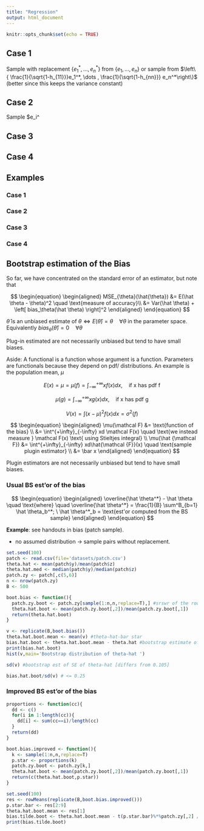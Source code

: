 ```yaml
---
title: "Regression"
output: html_document
---
```


```r
knitr::opts_chunk$set(echo = TRUE)
```

## Case 1

Sample with replacement $\left\{ e_1^*, \dots , e_n^*\right\}$ from $\left\{ e_1, \dots , e_n\right\}$ or sample from  $\left\{ \frac{1}{\sqrt{1-h_{11}}}e_1^*, \dots , \frac{1}{\sqrt{1-h_{nn}}} e_n^*\right\}$ (better since this keeps the variance constant)

## Case 2

Sample $e_i^


## Case 3


## Case 4

## Examples {.tabset}

### Case 1

### Case 2

### Case 3

### Case 4

## Bootstrap estimation of the Bias {.tabset}

So far, we  have concentrated on the standard error of an estimator, but note that

$$
\begin{equation}
\begin{aligned}
MSE_{\theta}(\hat{\theta}) &= E(\hat \theta - \theta)^2 \quad \text{measure of accuracy}\\
&= Var(\hat \theta) + \left[ bias_\theta(\hat \theta) \right]^2
\end{aligned}
\end{equation}
$$

$\hat \theta$ is an unbiased estimate of $\theta \iff E(\hat \theta) = \theta \quad \forall\theta$ in the parameter space. Equivalently $bias_\theta(\hat \theta) = 0 \quad \forall \theta$


Plug-in estimated are not necessarily unbiased but tend to have small biases.

Aside: A functional is a function whose argument is a function. Parameters are functionals because they depend on pdf/ distributions. An example is the population mean, $\mu$

$$
E(x) = \mu = \mu(f) = \int^{+\infty}_{-\infty} xf(x) dx, \quad \text{if x has pdf f }
$$

$$
\mu(g) = \int^{+\infty}_{-\infty} xg(x) dx, \quad \text{if x has pdf g }
$$

$$
V(x) = \int(x-\mu)^2f(x)dx = \sigma^2(f)
$$


$$
\begin{equation}
\begin{aligned}
\mu(\mathcal F) &= \text{function of the bias} \\
&= \int^{+\infty}_{-\infty} xd \mathcal F(x) \quad \text{we instead measure } \mathcal F(x) \text{ using Stieltjes integral} \\
\mu(\hat {\mathcal F}) 
&= \int^{+\infty}_{-\infty} xd\hat{\mathcal {F}}(x) \quad \text{sample plugin estimator} \\
&= \bar x
\end{aligned}
\end{equation}
$$


Plugin estimators are not necessarily  unbiased but tend to have small biases.


### Usual BS est'or of the bias

$$
\begin{equation}
\begin{aligned}
\overline{\hat \theta^*} - \hat \theta \quad \text{where} \quad \overline{\hat \theta^*} = \frac{1}{B} \sum^B_{b=1} \hat \theta_b^*; \ \hat \theta^*_b = \text{est'or computed from the BS sample}
\end{aligned}
\end{equation}
$$

**Example**: see handouts in bias (patch sample).

* no assumed distribution $\rightarrow$ sample pairs without replacement.



```r
set.seed(100)
patch <- read.csv(file='datasets/patch.csv')
theta.hat <- mean(patch$y)/mean(patch$z)
theta.hat.med <- median(patch$y)/median(patch$z)
patch.zy <- patch[,c(5,6)]
n <- nrow(patch.zy)
B <- 500

boot.bias <- function(){
  patch.zy.boot <- patch.zy[sample(1:n,n,replace=T),] #srswr of the rows!
  theta.hat.boot <- mean(patch.zy.boot[,2])/mean(patch.zy.boot[,1])
  return(theta.hat.boot)
}

v <- replicate(B,boot.bias())
theta.hat.boot.mean <- mean(v) #theta-hat-bar star
bias.hat.boot <- theta.hat.boot.mean - theta.hat #bootstrap estimate of bias
print(bias.hat.boot)
hist(v,main='Bootstrap distribution of theta-hat ')

sd(v) #bootstrap est of SE of theta-hat [differs from 0.105]

bias.hat.boot/sd(v) # <= 0.25
```

### Improved BS est'or of the bias

```r
proportions <- function(cc){
  dd <- c()
  for(i in 1:length(cc)){
    dd[i] <- sum(cc==i)/length(cc)
  }
  return(dd)
}

boot.bias.improved <- function(){
  k <- sample(1:n,n,replace=T)
  p.star <- proportions(k)
  patch.zy.boot <- patch.zy[k,]
  theta.hat.boot <- mean(patch.zy.boot[,2])/mean(patch.zy.boot[,1])
  return(c(theta.hat.boot,p.star))
}

set.seed(100)
res <- rowMeans(replicate(B,boot.bias.improved()))
p.star.bar <- res[2:9]
theta.hat.boot.mean <- res[1]
bias.tilde.boot <- theta.hat.boot.mean - t(p.star.bar)%*%patch.zy[,2] / t(p.star.bar)%*%patch.zy[,1]
print(bias.tilde.boot)
```


